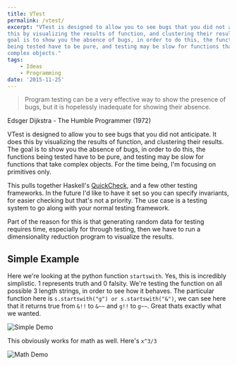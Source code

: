 ```yaml
---
title: VTest
permalink: /vtest/
excerpt: "VTest is designed to allow you to see bugs that you did not anticipate. It does
this by visualizing the results of function, and clustering their results. The
goal is to show you the absence of bugs, in order to do this, the functions
being tested have to be pure, and testing may be slow for functions that take
complex objects."
tags:
    - Ideas
    - Programming
date: '2015-11-25'
---
```


> Program testing can be a very effective way to show the presence of bugs, but
> it is hopelessly inadequate for showing their absence.

Edsger Dijkstra - The Humble Programmer (1972)

VTest is designed to allow you to see bugs that you did not anticipate. It does
this by visualizing the results of function, and clustering their results. The
goal is to show you the absence of bugs, in order to do this, the functions
being tested have to be pure, and testing may be slow for functions that take
complex objects. For the time being, I'm focusing on primitives only.

This pulls together Haskell's
[QuickCheck](http://hackage.haskell.org/package/QuickCheck-2.4.2), and a few
other testing frameworks. In the future I'd like to have it set so you can
specify invariants, for easier checking but that's not a priority. The use case
is a testing system to go along with your normal testing framework.

Part of the reason for this is that generating random data for testing requires
time, especially for through testing, then we have to run a dimensionality
reduction program to visualize the results.

## Simple Example

Here we're looking at the python function `startswith`. Yes, this is incredibly
simplistic. 1 represents truth and 0 falsity. We're testing the function on all
possible 3 length strings, in order to see how it behaves. The particular
function here is `s.startswith("g") or s.startswith("&")`, we can see here that
it returns true from `&!!` to `&~~` and `g!!` to `g~~`. Great thats exactly
what we wanted.

![Simple Demo](../../images/vtest/simple.png)

This obviously works for math as well. Here's `x^3/3`

![Math Demo](../../images/vtest/math.png)
